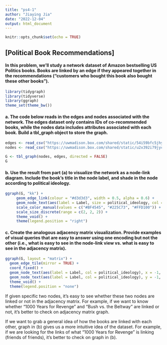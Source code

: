 ```yaml
---
title: "ps4-1"
author: "Jiaying Jia"
date: "2022-12-04"
output: html_document
---
```


```r
knitr::opts_chunk$set(echo = TRUE)
```

## [Political Book Recommendations] 
#### In this problem, we’ll study a network dataset of Amazon bestselling US Politics books. Books are linked by an edge if they appeared together in the recommendations (“customers who bought this book also bought these other books”).

```r
library(tidygraph)
library(tidyverse)
library(ggraph)
theme_set(theme_bw())
```



#### a. The code below reads in the edges and nodes associated with the network. The edges dataset only contains IDs of co-recommended books, while the nodes data includes attributes associated with each book. Build a tbl_graph object to store the graph.

```r
edges <- read_csv("https://uwmadison.box.com/shared/static/54i59bfc5jhymnn3hsw8fyolujesalut.csv", col_types = "cci")
nodes <- read_csv("https://uwmadison.box.com/shared/static/u2x392i79jycubo5rhzryxjsvd1jjrdy.csv", col_types = "ccc")

G <- tbl_graph(nodes, edges, directed = FALSE)
G
```


#### b. Use the result from part (a) to visualize the network as a node-link diagram. Include the book’s title in the node label, and shade in the node according to political ideology.


```r
ggraph(G, "kk") +
     geom_edge_link(colour = "#d3d3d3", width = 0.5, alpha = 0.6) +
     geom_node_text(aes(label = Label, size = political_ideology, col = political_ideology)) +
     scale_color_manual(values = c("#BF4545", "#225C73", "#FFD100")) +
     scale_size_discrete(range = c(2, 2, 2)) +
     theme_void() +
     theme(legend.position = "right")
```



#### c. Create the analogous adjacency matrix visualization. Provide examples of visual queries that are easy to answer using one encoding but not the other (i.e., what is easy to see in the node-link view vs. what is easy to see in the adjacency matrix).

```r
ggraph(G, layout = "matrix") +
  geom_edge_tile(mirror = TRUE) +
  coord_fixed() +
  geom_node_text(aes(label = Label, col = political_ideology), x = -1, nudge_y = 0.5, size = 0.5) +
  geom_node_text(aes(label = Label, col = political_ideology), y = -1, nudge_x = -0.5, size = 0.5, angle = 90) +
  theme_void() +
  theme(legend.position = "none")

```

If given specific two nodes, it's easy to see whether these two nodes are linked or not in the adjacency matrix. For example, if we want to know whether "1000 Years for Revenge" and "Bush vs. the Beltway" are linked or not, it's better to check on adjacency matrix graph.

If we want to grab a general idea of how the books are linked with each other, graph in (b) gives us a more intuitive idea of the dataset. For example, if we are looking for the links of what "1000 Years for Revenge” is linking (friends of friends), it's better to check on graph in (b).